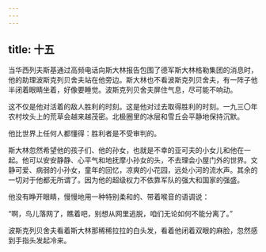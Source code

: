 ```yaml
---
---
---
```

title: 十五
---



当华西列夫斯基通过高频电话向斯大林报告包围了德军斯大林格勒集团的消息时，他的助理波斯克列贝舍夫站在他旁边。斯大林也不看波斯克列贝舍夫，有一阵子他半闭着眼睛坐着，好像要睡觉。波斯克列贝舍夫屏住气息，尽可能不响动。

这不仅是他对活着的敌人胜利的时刻。这是他对过去取得胜利的时刻。一九三〇年农村坟头上的荒草会越来越茂密。北极圈里的冰层和雪丘会平静地保持沉默。

他比世界上任何人都懂得：胜利者是不受审判的。

斯大林忽然希望他的孩子们、他的孙女，也就是不幸的亚可夫的小女儿和他在一起。他可以安安静静、心平气和地抚摩小孙女的头，不去理会小屋门外的世界。文静可爱、病弱的小孙女，童年的回忆，凉爽的小花园，远处小河的流水声。其余的一切对于他都无所谓了。因为他的超级权力不依靠军队的强大和国家的强盛。

他没有睁开眼睛，慢慢地用一种特别柔和的、带着喉音的语调说：

“啊，鸟儿落网了，瞧着吧，别想从网里逃脱，咱们无论如何不能分离了。”

波斯克列贝舍夫看着斯大林那稀稀拉拉的白头发，看着他闭着双眼的麻脸，忽然感到手指头发起冷来。